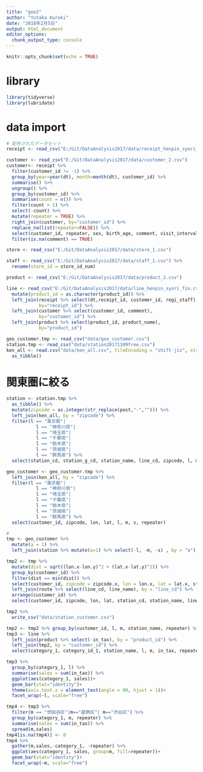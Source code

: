 ```yaml
---
title: "geo2"
author: "Yutaka Kuroki"
date: "2018年2月5日"
output: html_document
editor_options: 
  chunk_output_type: console
---
```


```r
knitr::opts_chunk$set(echo = TRUE)
```

# library

```r
library(tidyverse)
library(lubridate)
```

# data import

```r
# 配布されたデータセット
receipt <- read_csv("E:/Git/DataAnalysis2017/data/receipt_henpin_syori_fin.csv")

customer <- read_csv("E:/Git/DataAnalysis2017/data/customer_2.csv")
customer<- receipt %>% 
  filter(customer_id != -1) %>% 
  group_by(year=year(dt), month=month(dt), customer_id) %>% 
  summarise() %>% 
  ungroup() %>% 
  group_by(customer_id) %>% 
  summarise(count = n()) %>% 
  filter(count > 1) %>% 
  select(-count) %>% 
  mutate(repeater = TRUE) %>% 
  right_join(customer, by="customer_id") %>% 
  replace_na(list(repeater=FALSE)) %>% 
  select(customer_id, repeater, sex, birth_age, comment, visit_interval, zip_code) %>% 
  filter(is.na(comment) == TRUE)

store <- read_csv("E:/Git/DataAnalysis2017/data/store_1.csv")

staff <- read_csv("E:/Git/DataAnalysis2017/data/staff_1.csv") %>% 
  rename(store_id = store_id_num)

product <- read_csv("E:/Git/DataAnalysis2017/data/product_2.csv")

line <- read_csv("E:/Git/DataAnalysis2017/data/line_henpin_syori_fin.csv") %>% 
  mutate(product_id = as.character(product_id)) %>% 
  left_join(receipt %>% select(dt,receipt_id, customer_id, regi_staff), 
            by="receipt_id") %>% 
  left_join(customer %>% select(customer_id, comment),
            by="customer_id") %>% 
  left_join(product %>% select(product_id, product_name),
            by="product_id")
```

```r
geo_customer.tmp <- read_csv("data/geo_customer.csv")
station.tmp <- read_csv("data/station20171109free.csv")
ken_all <- read.csv("data/ken_all.csv", fileEncoding = "shift-jis", stringsAsFactors = FALSE) %>% 
  as_tibble()
```

# 関東圏に絞る

```r
station <- station.tmp %>% 
  as_tibble() %>% 
  mutate(zipcode = as.integer(str_replace(post,"-",""))) %>% 
  left_join(ken_all, by = "zipcode") %>% 
  filter(l == "東京都"|
           l == "神奈川県"|
           l == "埼玉県"|
           l == "千葉県"|
           l == "栃木県"|
           l == "茨城県"|
           l == "群馬県") %>% 
  select(station_cd, station_g_cd, station_name, line_cd, zipcode, l, m, s, lon, lat)
```

```r
geo_customer <- geo_customer.tmp %>% 
  left_join(ken_all, by = "zipcode") %>% 
  filter(l == "東京都"|
           l == "神奈川県"|
           l == "埼玉県"|
           l == "千葉県"|
           l == "栃木県"|
           l == "茨城県"|
           l == "群馬県") %>% 
  select(customer_id, zipcode, lon, lat, l, m, s, repeater)
```



```r
# 
tmp <- geo_customer %>%
  mutate(a = 1) %>% 
  left_join(station %>% mutate(a=1) %>% select(-l, -m, -s) , by = "a")

tmp2 <- tmp %>% 
  mutate(dist = sqrt((lon.x-lon.y)^2 + (lat.x-lat.y)^2)) %>% 
  group_by(customer_id) %>% 
  filter(dist == min(dist)) %>% 
  select(customer_id, zipcode = zipcode.x, lon = lon.x, lat = lat.x, station_cd, station_name, line_cd, l, m, s, dist, repeater) %>% 
  left_join(route %>% select(line_cd, line_name), by = "line_cd") %>% 
  arrange(customer_id) %>% 
  select(customer_id, zipcode, lon, lat, station_cd, station_name, line_name, line_cd, l, m, s, dist, repeater)

tmp2 %>% 
  write_csv("data/station_customer.csv")

```

```r
tmp2 <- tmp2 %>% group_by(customer_id, l, m, station_name, repeater) %>% summarise()
tmp3 <- line %>% 
  left_join(product %>% select(-in_tax), by = "product_id") %>% 
  left_join(tmp2, by = "customer_id") %>% 
  select(category_1, category_id_1, station_name, l, m, in_tax, repeater)

tmp3 %>% 
  group_by(category_1, l) %>% 
  summarise(sales = sum(in_tax)) %>% 
  ggplot(aes(category_1, sales))+
  geom_bar(stat="identity")+
  theme(axis.text.x = element_text(angle = 90, hjust = 1))+
  facet_wrap(~l, scale="free")

tmp4 <- tmp3 %>% 
  filter(m == "世田谷区"|m=="葛飾区"| m=="渋谷区") %>% 
  group_by(category_1, m, repeater) %>% 
  summarise(sales = sum(in_tax)) %>% 
  spread(m,sales) 
tmp4[is.na(tmp4)] <- 0
tmp4 %>% 
  gather(m,sales,-category_1, -repeater) %>% 
  ggplot(aes(category_1, sales, group=m, fill=repeater))+
  geom_bar(stat="identity")+
  facet_wrap(~m, scale="free")
```


